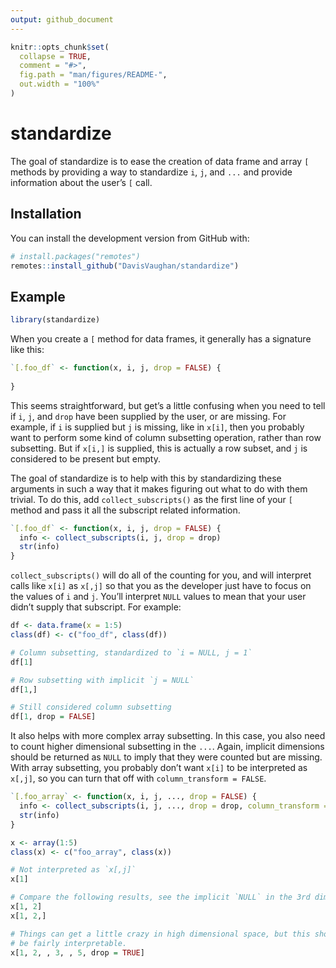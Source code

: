 ```yaml
---
output: github_document
---
```


<!-- README.md is generated from README.Rmd. Please edit that file -->

```r
knitr::opts_chunk$set(
  collapse = TRUE,
  comment = "#>",
  fig.path = "man/figures/README-",
  out.width = "100%"
)
```

# standardize

<!-- badges: start -->
<!-- badges: end -->

The goal of standardize is to ease the creation of data frame and array `[` methods by providing a way to standardize `i`, `j`, and `...` and provide information about the user's `[` call.

## Installation

You can install the development version from GitHub with:

```r
# install.packages("remotes")
remotes::install_github("DavisVaughan/standardize")
```

## Example

```r
library(standardize)
```


When you create a `[` method for data frames, it generally has a signature like this:

```r
`[.foo_df` <- function(x, i, j, drop = FALSE) {
  
}
```

This seems straightforward, but get's a little confusing when you need to tell if `i`, `j`, and `drop` have been supplied by the user, or are missing. For example, if `i` is supplied but `j` is missing, like in `x[i]`, then you probably want to perform some kind of column subsetting operation, rather than row subsetting. But if `x[i,]` is supplied, this is actually a row subset, and `j` is considered to be present but empty.

The goal of standardize is to help with this by standardizing these arguments in such a way that it makes figuring out what to do with them trivial. To do this, add `collect_subscripts()` as the first line of your `[` method and pass it all the subscript related information.

```r
`[.foo_df` <- function(x, i, j, drop = FALSE) {
  info <- collect_subscripts(i, j, drop = drop)
  str(info)
}
```

`collect_subscripts()` will do all of the counting for you, and will interpret calls like `x[i]` as `x[,j]` so that you as the developer just have to focus on the values of `i` and `j`. You'll interpret `NULL` values to mean that your user didn't supply that subscript. For example:

```r
df <- data.frame(x = 1:5)
class(df) <- c("foo_df", class(df))

# Column subsetting, standardized to `i = NULL, j = 1`
df[1]

# Row subsetting with implicit `j = NULL`
df[1,]

# Still considered column subsetting
df[1, drop = FALSE]
```
It also helps with more complex array subsetting. In this case, you also need to count higher dimensional subsetting in the `...`. Again, implicit dimensions should be returned as `NULL` to imply that they were counted but are missing. With array subsetting, you probably don't want `x[i]` to be interpreted as `x[,j]`, so you can turn that off with `column_transform = FALSE`.

```r
`[.foo_array` <- function(x, i, j, ..., drop = FALSE) {
  info <- collect_subscripts(i, j, ..., drop = drop, column_transform = FALSE)
  str(info)
}
```

```r
x <- array(1:5)
class(x) <- c("foo_array", class(x))

# Not interpreted as `x[,j]`
x[1]

# Compare the following results, see the implicit `NULL` in the 3rd dimension?
x[1, 2]
x[1, 2,]

# Things can get a little crazy in high dimensional space, but this should
# be fairly interpretable.
x[1, 2, , 3, , 5, drop = TRUE]
```




